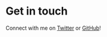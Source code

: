 # Get in touch

Connect with me on [Twitter](https://twitter.com/shirishsunil98) or [GitHub](https://github.com/sunilshrees)!
